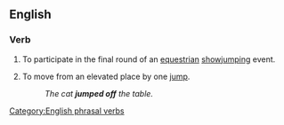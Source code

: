 ==English==

===Verb===
{{infl|en|verb|head=[[jump]] [[off]]}}

# {{context|sports|horses}} To participate in the final round of an [[equestrian]] [[showjumping]] event.
# To move from an elevated place by one [[jump]].
#:''The cat '''jumped off''' the table.''

[[Category:English phrasal verbs]]